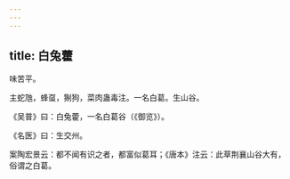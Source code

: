 ```yaml
---
---
---
```

title: 白兔藿
---



味苦平。

主蛇虺，蜂虿，猘狗，菜肉蛊毒注。一名白葛。生山谷。

《吴普》曰：白兔藿，一名白葛谷（《御览》）。

《名医》曰：生交州。

案陶宏景云：都不闻有识之者，都富似葛耳；《唐本》注云：此草荆襄山谷大有，俗谓之白葛。